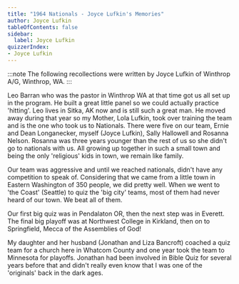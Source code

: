 ```yaml
---
title: "1964 Nationals - Joyce Lufkin's Memories"
author: Joyce Lufkin
tableOfContents: false
sidebar:
  label: Joyce Lufkin
quizzerIndex:
- Joyce Lufkin
---
```


:::note
The following recollections were written by Joyce Lufkin of Winthrop A/G, Winthrop, WA.
:::

Leo Barran who was the pastor in Winthrop WA at that time got us all set up in the program. He built a great little panel so we could actually practice 'hitting'. Leo lives in Sitka, AK now and is still such a great man. He moved away during that year so my Mother, Lola Lufkin, took over training the team and is the one who took us to Nationals. There were five on our team, Ernie and Dean Longanecker, myself (Joyce Lufkin), Sally Hallowell and Rosanna Nelson. Rosanna was three years younger than the rest of us so she didn't go to nationals with us. All growing up together in such a small town and being the only 'religious' kids in town, we remain like family.

Our team was aggressive and until we reached nationals, didn't have any competition to speak of. Considering that we came from a little town in Eastern Washington of 350 people, we did pretty well. When we went to 'the Coast' (Seattle) to quiz the 'big city' teams, most of them had never heard of our town. We beat all of them.

Our first big quiz was in Pendalaton OR, then the next step was in Everett. The final big playoff was at Northwest College in Kirkland, then on to Springfield, Mecca of the Assemblies of God!

My daughter and her husband (Jonathan and Liza Bancroft) coached a quiz team for a church here in Whatcom County and one year took the team to Minnesota for playoffs. Jonathan had been involved in Bible Quiz for several years before that and didn't really even know that I was one of the 'originals' back in the dark ages.